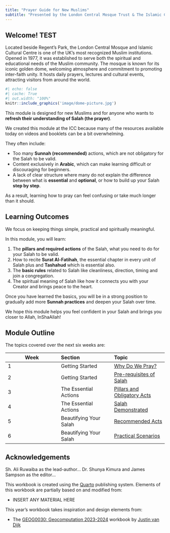 ```yaml
---
title: "Prayer Guide for New Muslims" 
subtitle: "Presented by the London Central Mosque Trust & The Islamic Cultural Centre (ICC)"
---
```


## Welcome! TEST {.unnumbered}

Located beside Regent’s Park, the London Central Mosque and Islamic Cultural Centre is one of the UK’s most recognized Muslim institutions. Opened in 1977, it was established to serve both the spiritual and educational needs of the Muslim community. The mosque is known for its iconic golden dome, welcoming atmosphere and commitment to promoting inter-faith unity. It hosts daily prayers, lectures and cultural events, attracting visitors from around the world.

```r
#| echo: false
#| cache: True
#| out.width: "100%"
knitr::include_graphics('image/dome-picture.jpg') 
```

This module is designed for new Muslims and for anyone who wants to **refresh their understanding of Salah (the prayer)**.

We created this module at the ICC because many of the resources available today on videos and booklets can be a bit overwhelming.

They often include:

-   Too many **Sunnah (recommended)** actions, which are not obligatory for the Salah to be valid.
-   Content exclusively in **Arabic**, which can make learning difficult or discouraging for beginners.
-   A lack of clear structure where many do not explain the difference between what is **essential** and **optional**, or how to build up your Salah **step by step**.

As a result, learning how to pray can feel confusing or take much longer than it should.

## Learning Outcomes {.unnumbered}

We focus on keeping things simple, practical and spiritually meaningful.

In this module, you will learn:

1.  The **pillars and required actions** of the Salah, what you need to do for your Salah to be valid.
2.  How to recite **Surat Al-Fatihah**, the essential chapter in every unit of Salah plus and **Tashahud** which is essential also.
3.  The **basic rules** related to Salah like cleanliness, direction, timing and join a congregation.
4.  The spiritual meaning of Salah like how it connects you with your Creator and brings peace to the heart.

<!--# Perhaps change the order of above and make it link better to the whole module structure -->

Once you have learned the basics, you will be in a strong position to gradually add more **Sunnah practices** and deepen your Salah over time.

We hope this module helps you feel confident in your Salah and brings you closer to Allah, InShaAllah!

## Module Outline {.unnumbered}

The topics covered over the next six weeks are:

| Week | Section | Topic |
|------------------------|:-----------------------|:-----------------------|
| 1 | Getting Started | [Why Do We Pray?]({{< var urls.u01 >}}) |
| 2 | Getting Started | [Pre-requisites of Salah]({{< var urls.u02 >}}) |
| 3 | The Essential Actions | [Pillars and Obligatory Acts]({{< var urls.u03 >}}) |
| 4 | The Essential Actions | [Salah Demonstrated]({{< var urls.u05 >}}) |
| 5 | Beautifying Your Salah | [Recommended Acts]({{< var urls.u06 >}}) |
| 6 | Beautifying Your Salah | [Practical Scenarios]({{< var urls.u07 >}}) |

## Acknowledgements {.unnumbered}

Sh. Ali Ruwaiba as the lead-author... Dr. Shunya Kimura and James Sampson as the editor...

This workbook is created using the [Quarto](https://quarto.org/) publishing system. Elements of this workbook are partially based on and modified from:

-   INSERT ANY MATERIAL HERE

This year's workbook takes inspiration and design elements from:

-   The [GEOG0030: Geocomputation 2023-2024](https://jtvandijk.github.io/GEOG0030_20232024/) workbook by [Justin van Dijk](https://www.mappingdutchman.com)
